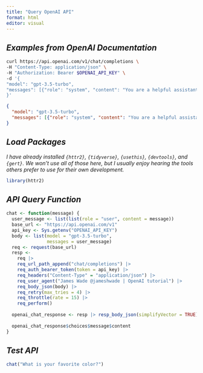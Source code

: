 ```yaml
---
title: "Query OpenAI API"
format: html
editor: visual
---
```


## *Examples from OpenAI Documentation*

```bash
curl https://api.openai.com/v1/chat/completions \
-H "Content-Type: application/json" \
-H "Authorization: Bearer $OPENAI_API_KEY" \
-d '{
"model": "gpt-3.5-turbo",
"messages": [{"role": "system", "content": "You are a helpful assistant."}, {"role": "user", "content": "Hello!"}]
}'
```

```json
{
  "model": "gpt-3.5-turbo",
  "messages": [{"role": "system", "content": "You are a helpful assistant."}, {"role": "user", "content": "Hello!"}]
}
```

## *Load Packages*

*I have already installed `{httr2}`, `{tidyverse}`, `{usethis}`, `{devtools}`, and `{gert}`. We won't use all of those here, but I usually enjoy hearing the tools others prefer to use for their own development.*

```r
library(httr2)
```

## *API Query Function*

```r
chat <- function(message) {
  user_message <- list(list(role = "user", content = message))
  base_url <- "https://api.openai.com/v1"
  api_key <- Sys.getenv("OPENAI_API_KEY")
  body <- list(model = "gpt-3.5-turbo",
               messages = user_message)
  req <- request(base_url)
  resp <-
    req |> 
    req_url_path_append("chat/completions") |> 
    req_auth_bearer_token(token = api_key) |> 
    req_headers("Content-Type" = "application/json") |> 
    req_user_agent("James Wade @jameshwade | OpenAI tutorial") |> 
    req_body_json(body) |> 
    req_retry(max_tries = 4) |> 
    req_throttle(rate = 15) |> 
    req_perform()
  
  openai_chat_response <- resp |> resp_body_json(simplifyVector = TRUE)
  
  openai_chat_response$choices$message$content
}
```

## *Test API*

```r
chat("What is your favorite color?")
```
